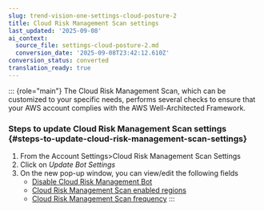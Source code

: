 ```yaml
---
slug: trend-vision-one-settings-cloud-posture-2
title: Cloud Risk Management Scan settings
last_updated: '2025-09-08'
ai_context:
  source_file: settings-cloud-posture-2.md
  conversion_date: '2025-09-08T23:42:12.610Z'
conversion_status: converted
translation_ready: true
---
```


::: {role="main"}
The Cloud Risk Management Scan, which can be customized to your specific needs, performs several checks to ensure that your AWS account complies with the AWS Well-Architected Framework.

### Steps to update Cloud Risk Management Scan settings {#steps-to-update-cloud-risk-management-scan-settings}

1.  From the Account Settings\>Cloud Risk Management Scan Settings
2.  Click on *Update Bot Settings*
3.  On the new pop-up window, you can view/edit the following fields
    - [Disable Cloud Risk Management Bot](disable.mdx)
    - [Cloud Risk Management Scan enabled regions](enabled-regions.mdx)
    - [Cloud Risk Management Scan frequency](frequency.mdx)
:::

